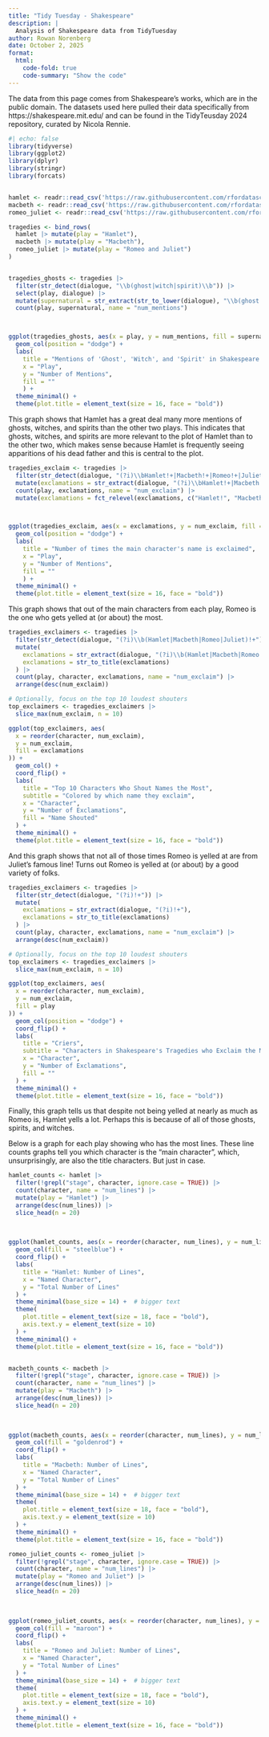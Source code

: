 ```yaml
---
title: "Tidy Tuesday - Shakespeare"
description: |
  Analysis of Shakespeare data from TidyTuesday
author: Rowan Norenberg
date: October 2, 2025
format:
  html:
    code-fold: true
    code-summary: "Show the code"
---
```



The data from this page comes from Shakespeare's works, which are in the public domain. The datasets used here pulled their data specifically from https://shakespeare.mit.edu/ and can be found in the TidyTeusday 2024 repository, curated by Nicola Rennie. 




```r

#| echo: false
library(tidyverse)
library(ggplot2)
library(dplyr)
library(stringr)
library(forcats)


hamlet <- readr::read_csv('https://raw.githubusercontent.com/rfordatascience/tidytuesday/main/data/2024/2024-09-17/hamlet.csv')
macbeth <- readr::read_csv('https://raw.githubusercontent.com/rfordatascience/tidytuesday/main/data/2024/2024-09-17/macbeth.csv')
romeo_juliet <- readr::read_csv('https://raw.githubusercontent.com/rfordatascience/tidytuesday/main/data/2024/2024-09-17/romeo_juliet.csv')

```



```r


tragedies <- bind_rows(
  hamlet |> mutate(play = "Hamlet"),
  macbeth |> mutate(play = "Macbeth"),
  romeo_juliet |> mutate(play = "Romeo and Juliet")
)


tragedies_ghosts <- tragedies |>
  filter(str_detect(dialogue, "\\b(ghost|witch|spirit)\\b")) |>
  select(play, dialogue) |>
  mutate(supernatural = str_extract(str_to_lower(dialogue), "\\b(ghost|witch|spirit)\\b" )) |>
  count(play, supernatural, name = "num_mentions")



ggplot(tragedies_ghosts, aes(x = play, y = num_mentions, fill = supernatural)) +
  geom_col(position = "dodge") +
  labs(
    title = "Mentions of 'Ghost', 'Witch', and 'Spirit' in Shakespeare's Tragedies",
    x = "Play",
    y = "Number of Mentions",
    fill = "" 
    ) + 
  theme_minimal() + 
  theme(plot.title = element_text(size = 16, face = "bold"))


```

This graph shows that Hamlet has a great deal many more mentions of ghosts, witches, and spirits than the other two plays. This indicates that ghosts, witches, and spirits are more relevant to the plot of Hamlet than to the other two, which makes sense because Hamlet is frequently seeing apparitions of his dead father and this is central to the plot. 

```r


tragedies_exclaim <- tragedies |>
  filter(str_detect(dialogue, "(?i)\\bHamlet!+|Macbeth!+|Romeo!+|Juliet!+")) |>
  mutate(exclamations = str_extract(dialogue, "(?i)\\bHamlet!+|Macbeth!+|Romeo!+|Juliet!+")) |>
  count(play, exclamations, name = "num_exclaim") |>
  mutate(exclamations = fct_relevel(exclamations, c("Hamlet!", "Macbeth!", "Romeo!", "Juliet!")))



ggplot(tragedies_exclaim, aes(x = exclamations, y = num_exclaim, fill = exclamations)) +
  geom_col(position = "dodge") +
  labs(
    title = "Number of times the main character's name is exclaimed",
    x = "Play",
    y = "Number of Mentions",
    fill = "" 
    ) +
  theme_minimal() + 
  theme(plot.title = element_text(size = 16, face = "bold"))


```

This graph shows that out of the main characters from each play, Romeo is the one who gets yelled at (or about) the most. 

```r

tragedies_exclaimers <- tragedies |>
  filter(str_detect(dialogue, "(?i)\\b(Hamlet|Macbeth|Romeo|Juliet)!+")) |> 
  mutate(
    exclamations = str_extract(dialogue, "(?i)\\b(Hamlet|Macbeth|Romeo|Juliet)!+"),
    exclamations = str_to_title(exclamations)  
  ) |>
  count(play, character, exclamations, name = "num_exclaim") |>
  arrange(desc(num_exclaim))

# Optionally, focus on the top 10 loudest shouters
top_exclaimers <- tragedies_exclaimers |> 
  slice_max(num_exclaim, n = 10)

ggplot(top_exclaimers, aes(
  x = reorder(character, num_exclaim),
  y = num_exclaim,
  fill = exclamations
)) +
  geom_col() +
  coord_flip() +
  labs(
    title = "Top 10 Characters Who Shout Names the Most",
    subtitle = "Colored by which name they exclaim",
    x = "Character",
    y = "Number of Exclamations",
    fill = "Name Shouted"
  ) +
  theme_minimal() + 
  theme(plot.title = element_text(size = 16, face = "bold"))


```

And this graph shows that not all of those times Romeo is yelled at are from Juliet's famous line! Turns out Romeo is yelled at (or about) by a good variety of folks. 

```r


tragedies_exclaimers <- tragedies |>
  filter(str_detect(dialogue, "(?i)!+")) |> 
  mutate(
    exclamations = str_extract(dialogue, "(?i)!+"),
    exclamations = str_to_title(exclamations)  
  ) |>
  count(play, character, exclamations, name = "num_exclaim") |>
  arrange(desc(num_exclaim))

# Optionally, focus on the top 10 loudest shouters
top_exclaimers <- tragedies_exclaimers |> 
  slice_max(num_exclaim, n = 10)

ggplot(top_exclaimers, aes(
  x = reorder(character, num_exclaim),
  y = num_exclaim,
  fill = play
)) +
  geom_col(position = "dodge") +
  coord_flip() +
  labs(
    title = "Criers",
    subtitle = "Characters in Shakespeare's Tragedies who Exclaim the Most",
    x = "Character",
    y = "Number of Exclamations",
    fill = ""
  ) +
  theme_minimal() + 
  theme(plot.title = element_text(size = 16, face = "bold"))

```

Finally, this graph tells us that despite not being yelled at nearly as much as Romeo is, Hamlet yells a lot. Perhaps this is because of all of those ghosts, spirits, and witches. 





Below is a graph for each play showing who has the most lines. These line counts graphs tell you which character is the "main character", which, unsurprisingly, are also the title characters. But just in case.  


```r

hamlet_counts <- hamlet |>
  filter(!grepl("stage", character, ignore.case = TRUE)) |> 
  count(character, name = "num_lines") |>
  mutate(play = "Hamlet") |>
  arrange(desc(num_lines)) |>
  slice_head(n = 20)

  
  
ggplot(hamlet_counts, aes(x = reorder(character, num_lines), y = num_lines)) +
  geom_col(fill = "steelblue") +
  coord_flip() +
  labs(
    title = "Hamlet: Number of Lines",
    x = "Named Character",
    y = "Total Number of Lines"
  ) +
  theme_minimal(base_size = 14) +  # bigger text
  theme(
    plot.title = element_text(size = 18, face = "bold"),
    axis.text.y = element_text(size = 10)
  ) + 
  theme_minimal() + 
  theme(plot.title = element_text(size = 16, face = "bold"))



```



```r
macbeth_counts <- macbeth |>
  filter(!grepl("stage", character, ignore.case = TRUE)) |> 
  count(character, name = "num_lines") |>
  mutate(play = "Macbeth") |>
  arrange(desc(num_lines)) |>
  slice_head(n = 20)

  
  
ggplot(macbeth_counts, aes(x = reorder(character, num_lines), y = num_lines)) +
  geom_col(fill = "goldenrod") +
  coord_flip() +
  labs(
    title = "Macbeth: Number of Lines",
    x = "Named Character",
    y = "Total Number of Lines"
  ) +
  theme_minimal(base_size = 14) +  # bigger text
  theme(
    plot.title = element_text(size = 18, face = "bold"),
    axis.text.y = element_text(size = 10)
  ) + 
  theme_minimal() + 
  theme(plot.title = element_text(size = 16, face = "bold"))


```

```r
romeo_juliet_counts <- romeo_juliet |>
  filter(!grepl("stage", character, ignore.case = TRUE)) |> 
  count(character, name = "num_lines") |>
  mutate(play = "Romeo and Juliet") |>
  arrange(desc(num_lines)) |>
  slice_head(n = 20)

  
  
ggplot(romeo_juliet_counts, aes(x = reorder(character, num_lines), y = num_lines)) +
  geom_col(fill = "maroon") +
  coord_flip() +
  labs(
    title = "Romeo and Juliet: Number of Lines",
    x = "Named Character",
    y = "Total Number of Lines"
  ) +
  theme_minimal(base_size = 14) +  # bigger text
  theme(
    plot.title = element_text(size = 18, face = "bold"),
    axis.text.y = element_text(size = 10)
  ) + 
  theme_minimal() + 
  theme(plot.title = element_text(size = 16, face = "bold"))


```









